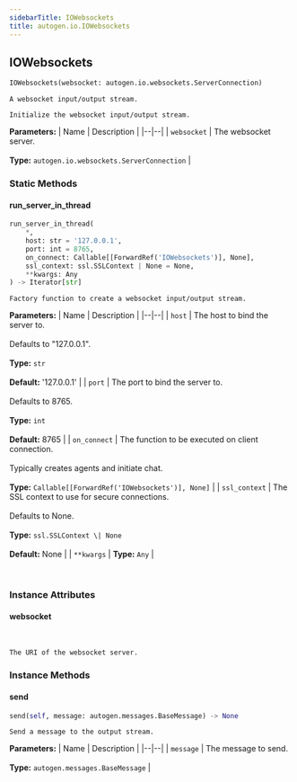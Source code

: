 ```yaml
---
sidebarTitle: IOWebsockets
title: autogen.io.IOWebsockets
---
```

<h2 id="autogen.io.IOWebsockets" class="doc doc-heading">
    <code class="doc-symbol doc-symbol-heading doc-symbol-class"></code>
    <span class="doc doc-object-name doc-class-name">IOWebsockets</span>
</h2>

```python
IOWebsockets(websocket: autogen.io.websockets.ServerConnection)
```

    A websocket input/output stream.
    
    Initialize the websocket input/output stream.

<b>Parameters:</b>
| Name | Description |
|--|--|
| `websocket` | The websocket server.<br/><br/>**Type:** `autogen.io.websockets.ServerConnection` |

### Static Methods

<code class="doc-symbol doc-symbol-heading doc-symbol-method"></code>
#### run_server_in_thread

```python
run_server_in_thread(
    *,
    host: str = '127.0.0.1',
    port: int = 8765,
    on_connect: Callable[[ForwardRef('IOWebsockets')], None],
    ssl_context: ssl.SSLContext | None = None,
    **kwargs: Any
) -> Iterator[str]
```

    Factory function to create a websocket input/output stream.

<b>Parameters:</b>
| Name | Description |
|--|--|
| `host` | The host to bind the server to.<br/><br/>Defaults to "127.0.0.1".<br/><br/>**Type:** `str`<br/><br/>**Default:** '127.0.0.1' |
| `port` | The port to bind the server to.<br/><br/>Defaults to 8765.<br/><br/>**Type:** `int`<br/><br/>**Default:** 8765 |
| `on_connect` | The function to be executed on client connection.<br/><br/>Typically creates agents and initiate chat.<br/><br/>**Type:** `Callable[[ForwardRef('IOWebsockets')], None]` |
| `ssl_context` | The SSL context to use for secure connections.<br/><br/>Defaults to None.<br/><br/>**Type:** `ssl.SSLContext \| None`<br/><br/>**Default:** None |
| `**kwargs` | **Type:** `Any` |

<br />

### Instance Attributes

<code class="doc-symbol doc-symbol-heading doc-symbol-attribute"></code>
#### websocket
<br />

    The URI of the websocket server.

### Instance Methods

<code class="doc-symbol doc-symbol-heading doc-symbol-method"></code>
#### send

```python
send(self, message: autogen.messages.BaseMessage) -> None
```

    Send a message to the output stream.

<b>Parameters:</b>
| Name | Description |
|--|--|
| `message` | The message to send.<br/><br/>**Type:** `autogen.messages.BaseMessage` |

<br />